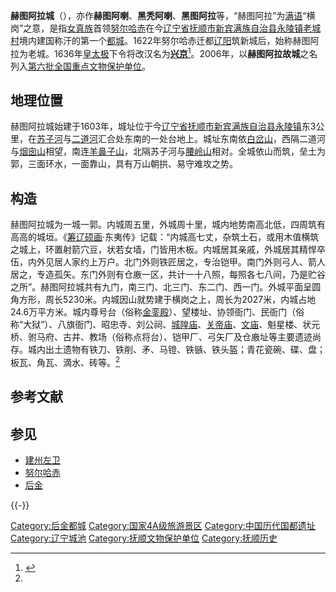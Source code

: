 {{文物保护单位
| 级别 = 全国
| 名称 = 赫图阿拉故城
| 编号 = Ⅰ－50
| 分类 = 古遗址
| 时代 = [[明朝|明代]]
| 所在 = [[辽宁省|辽宁省]][[新宾满族自治县|新宾满族自治县]]
| 登录 = 2006年
| Cat = 辽宁全国重点文物保护单位
}}
'''赫图阿拉城'''（{{lang-mnc|ᡥᡝᡨᡠ<br> ᠠᠯᠠ|z=Hetu Ala}}），亦作'''赫图阿喇'''、'''黑秃阿喇'''、'''黑图阿拉'''等，“赫图阿拉”为[[满语|满语]]“横岗”之意，是指[[女真族|女真族]]首领[[努尔哈赤|努尔哈赤]]在今[[辽宁省|辽宁省]][[抚顺市|抚顺市]][[新宾满族自治县|新宾满族自治县]][[永陵镇|永陵镇]][[老城村|老城村]]境内建国称汗的第一个[[都城|都城]]。1622年努尔哈赤迁都[[辽阳城|辽阳]]筑新城后，始称赫图阿拉为老城。1636年[[皇太极|皇太极]]下令将改汉名为'''[[兴京|兴京]]'''<ref name="中国城市综合实力五十强丛书·抚顺市">{{cite book |language = zh-cn |editor = 《中国城市综合实力五十强丛书·抚顺市》编委会 |title = 《中国城市综合实力五十强丛书·抚顺市》>第三章 综合实力>第十八节 旅游风光>赫图阿拉城 |date = 1994年3月1日 |edition = 第1版 |publisher = 中国城市出版社 |location = 北京 |ISBN = 9787507406412 |page = 第128页}}</ref>。2006年，以'''赫图阿拉故城'''之名列入[[第六批全国重点文物保护单位|第六批全国重点文物保护单位]]。

== 地理位置 ==
赫图阿拉城始建于1603年，城址位于今[[辽宁省|辽宁省]][[抚顺市|抚顺市]][[新宾满族自治县|新宾满族自治县]][[永陵镇|永陵镇]]东3公里，在[[苏子河|苏子河]]与[[二道河|二道河]]汇合处东南的一处台地上。城址东南依[[白岔山|白岔山]]，西隔二道河与[[烟囱山|烟囱山]]相望，南连[[羊鼻子山|羊鼻子山]]，北隔苏子河与[[腰岭山|腰岭山]]相对。全城依山而筑，垒土为郭，三面环水，一面靠山，具有万山朝拱、易守难攻之势。

== 构造 ==
赫图阿拉城为一城一郭。内城周五里，外城周十里，城内地势南高北低，四周筑有高高的城垣。《[[筹辽硕画|筹辽硕画]]·东夷传》记载：“内城高七丈，杂筑土石，或用木值横筑之城上，环置射箭穴豆，状若女墙，门皆用木板。内城居其亲戚，外城居其精悍卒伍，内外见居人家约上万户。北门外则铁匠居之，专治铠甲。南门外则弓人、箭人居之，专造孤矢。东门外则有仓廒一区，共计一十八照，每照各七八间，乃是贮谷之所”。赫图阿拉城共有九门，南三门、北三门、东二门、西一门。外城平面呈圆角方形，周长5230米。内城因山就势建于横岗之上，周长为2027米，内城占地24.6万平方米。城内尊号台（俗称[[金銮殿|金銮殿]]）、望楼址、协领衙门、民衙门（俗称“大狱”）、八旗衙门、昭忠寺、刘公祠、[[城隍庙|城隍庙]]、[[关帝庙|关帝庙]]、[[文庙|文庙]]、魁星楼、状元桥、驸马府、古井、教场（俗称点将台）、铠甲厂、弓矢厂及仓廒址等主要遗迹尚存。城内出土遗物有铁刀、铁削、矛、马镫、铁镞、铁头盔；青花瓷碗、碟、盘；板瓦、角瓦、滴水、砖等。<ref name="中国城市综合实力五十强丛书·抚顺市" />

== 参考文献 ==
{{Reflist}}

== 参见 ==
* [[建州左卫|建州左卫]]
* [[努尔哈赤|努尔哈赤]]
* [[后金|后金]]

{{-}}
{{中国都城}}
{{辽宁全国重点文物保护单位}}
{{DEFAULTSORT:Hètúālāchéng}}
[[Category:后金都城|Category:后金都城]]
[[Category:国家4A级旅游景区|Category:国家4A级旅游景区]]
[[Category:中国历代国都遗址|Category:中国历代国都遗址]]
[[Category:辽宁城池|Category:辽宁城池]]
[[Category:抚顺文物保护单位|Category:抚顺文物保护单位]]
[[Category:抚顺历史|Category:抚顺历史]]